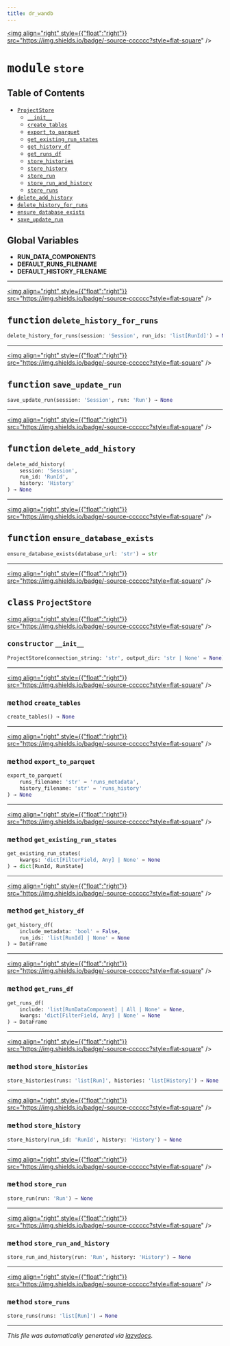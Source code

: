 ```yaml
---
title: dr_wandb
---
```


<a href="https://github.com/drothermel/dr_wandb/blob/main/src/dr_wandb/store.py"><img align="right" style={{"float":"right"}} src="https://img.shields.io/badge/-source-cccccc?style=flat-square" /></a>

# <kbd>module</kbd> `store`



## Table of Contents
- [`ProjectStore`](./dr_wandb.store#class-projectstore)
	- [`__init__`](./dr_wandb.store#constructor---init--)
	- [`create_tables`](./dr_wandb.store#method-create-tables)
	- [`export_to_parquet`](./dr_wandb.store#method-export-to-parquet)
	- [`get_existing_run_states`](./dr_wandb.store#method-get-existing-run-states)
	- [`get_history_df`](./dr_wandb.store#method-get-history-df)
	- [`get_runs_df`](./dr_wandb.store#method-get-runs-df)
	- [`store_histories`](./dr_wandb.store#method-store-histories)
	- [`store_history`](./dr_wandb.store#method-store-history)
	- [`store_run`](./dr_wandb.store#method-store-run)
	- [`store_run_and_history`](./dr_wandb.store#method-store-run-and-history)
	- [`store_runs`](./dr_wandb.store#method-store-runs)
- [`delete_add_history`](./dr_wandb.store#function-delete-add-history)
- [`delete_history_for_runs`](./dr_wandb.store#function-delete-history-for-runs)
- [`ensure_database_exists`](./dr_wandb.store#function-ensure-database-exists)
- [`save_update_run`](./dr_wandb.store#function-save-update-run)


**Global Variables**
---------------
- **RUN_DATA_COMPONENTS**
- **DEFAULT_RUNS_FILENAME**
- **DEFAULT_HISTORY_FILENAME**

---

<a href="https://github.com/drothermel/dr_wandb/blob/main/src/dr_wandb/store.py#L40"><img align="right" style={{"float":"right"}} src="https://img.shields.io/badge/-source-cccccc?style=flat-square" /></a>

## <kbd>function</kbd> `delete_history_for_runs`

```python
delete_history_for_runs(session: 'Session', run_ids: 'list[RunId]') → None
```





---

<a href="https://github.com/drothermel/dr_wandb/blob/main/src/dr_wandb/store.py#L49"><img align="right" style={{"float":"right"}} src="https://img.shields.io/badge/-source-cccccc?style=flat-square" /></a>

## <kbd>function</kbd> `save_update_run`

```python
save_update_run(session: 'Session', run: 'Run') → None
```





---

<a href="https://github.com/drothermel/dr_wandb/blob/main/src/dr_wandb/store.py#L57"><img align="right" style={{"float":"right"}} src="https://img.shields.io/badge/-source-cccccc?style=flat-square" /></a>

## <kbd>function</kbd> `delete_add_history`

```python
delete_add_history(
    session: 'Session',
    run_id: 'RunId',
    history: 'History'
) → None
```





---

<a href="https://github.com/drothermel/dr_wandb/blob/main/src/dr_wandb/store.py#L63"><img align="right" style={{"float":"right"}} src="https://img.shields.io/badge/-source-cccccc?style=flat-square" /></a>

## <kbd>function</kbd> `ensure_database_exists`

```python
ensure_database_exists(database_url: 'str') → str
```





---

<a href="https://github.com/drothermel/dr_wandb/blob/main/src/dr_wandb/store.py#L86"><img align="right" style={{"float":"right"}} src="https://img.shields.io/badge/-source-cccccc?style=flat-square" /></a>

## <kbd>class</kbd> `ProjectStore`



<a href="https://github.com/drothermel/dr_wandb/blob/main/src/dr_wandb/store.py#L87"><img align="right" style={{"float":"right"}} src="https://img.shields.io/badge/-source-cccccc?style=flat-square" /></a>

### <kbd>constructor</kbd> `__init__`

```python
ProjectStore(connection_string: 'str', output_dir: 'str | None' = None) → None
```







---

<a href="https://github.com/drothermel/dr_wandb/blob/main/src/dr_wandb/store.py#L93"><img align="right" style={{"float":"right"}} src="https://img.shields.io/badge/-source-cccccc?style=flat-square" /></a>

### <kbd>method</kbd> `create_tables`

```python
create_tables() → None
```




---

<a href="https://github.com/drothermel/dr_wandb/blob/main/src/dr_wandb/store.py#L168"><img align="right" style={{"float":"right"}} src="https://img.shields.io/badge/-source-cccccc?style=flat-square" /></a>

### <kbd>method</kbd> `export_to_parquet`

```python
export_to_parquet(
    runs_filename: 'str' = 'runs_metadata',
    history_filename: 'str' = 'runs_history'
) → None
```




---

<a href="https://github.com/drothermel/dr_wandb/blob/main/src/dr_wandb/store.py#L161"><img align="right" style={{"float":"right"}} src="https://img.shields.io/badge/-source-cccccc?style=flat-square" /></a>

### <kbd>method</kbd> `get_existing_run_states`

```python
get_existing_run_states(
    kwargs: 'dict[FilterField, Any] | None' = None
) → dict[RunId, RunState]
```




---

<a href="https://github.com/drothermel/dr_wandb/blob/main/src/dr_wandb/store.py#L147"><img align="right" style={{"float":"right"}} src="https://img.shields.io/badge/-source-cccccc?style=flat-square" /></a>

### <kbd>method</kbd> `get_history_df`

```python
get_history_df(
    include_metadata: 'bool' = False,
    run_ids: 'list[RunId] | None' = None
) → DataFrame
```




---

<a href="https://github.com/drothermel/dr_wandb/blob/main/src/dr_wandb/store.py#L136"><img align="right" style={{"float":"right"}} src="https://img.shields.io/badge/-source-cccccc?style=flat-square" /></a>

### <kbd>method</kbd> `get_runs_df`

```python
get_runs_df(
    include: 'list[RunDataComponent] | All | None' = None,
    kwargs: 'dict[FilterField, Any] | None' = None
) → DataFrame
```




---

<a href="https://github.com/drothermel/dr_wandb/blob/main/src/dr_wandb/store.py#L112"><img align="right" style={{"float":"right"}} src="https://img.shields.io/badge/-source-cccccc?style=flat-square" /></a>

### <kbd>method</kbd> `store_histories`

```python
store_histories(runs: 'list[Run]', histories: 'list[History]') → None
```




---

<a href="https://github.com/drothermel/dr_wandb/blob/main/src/dr_wandb/store.py#L107"><img align="right" style={{"float":"right"}} src="https://img.shields.io/badge/-source-cccccc?style=flat-square" /></a>

### <kbd>method</kbd> `store_history`

```python
store_history(run_id: 'RunId', history: 'History') → None
```




---

<a href="https://github.com/drothermel/dr_wandb/blob/main/src/dr_wandb/store.py#L96"><img align="right" style={{"float":"right"}} src="https://img.shields.io/badge/-source-cccccc?style=flat-square" /></a>

### <kbd>method</kbd> `store_run`

```python
store_run(run: 'Run') → None
```




---

<a href="https://github.com/drothermel/dr_wandb/blob/main/src/dr_wandb/store.py#L128"><img align="right" style={{"float":"right"}} src="https://img.shields.io/badge/-source-cccccc?style=flat-square" /></a>

### <kbd>method</kbd> `store_run_and_history`

```python
store_run_and_history(run: 'Run', history: 'History') → None
```




---

<a href="https://github.com/drothermel/dr_wandb/blob/main/src/dr_wandb/store.py#L101"><img align="right" style={{"float":"right"}} src="https://img.shields.io/badge/-source-cccccc?style=flat-square" /></a>

### <kbd>method</kbd> `store_runs`

```python
store_runs(runs: 'list[Run]') → None
```







---

_This file was automatically generated via [lazydocs](https://github.com/ml-tooling/lazydocs)._
